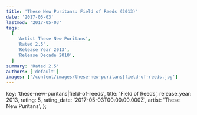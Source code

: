 ```yaml
---
title: 'These New Puritans: Field of Reeds (2013)'
date: '2017-05-03'
lastmod: '2017-05-03'
tags:
  [
    'Artist These New Puritans',
    'Rated 2.5',
    'Release Year 2013',
    'Release Decade 2010',
  ]
summary: 'Rated 2.5'
authors: ['default']
images: ['/content/images/these-new-puritans|field-of-reeds.jpg']
---
```


  key: 'these-new-puritans|field-of-reeds',
  title: 'Field of Reeds',
  release_year: 2013,
  rating: 5,
  rating_date: '2017-05-03T00:00:00.000Z',
  artist: 'These New Puritans',
};

<MusicRating data={data} />
